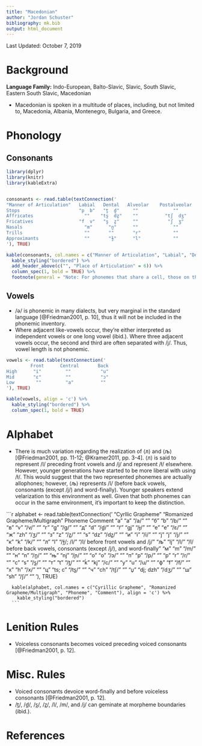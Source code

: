 ```yaml
---
title: "Macedonian"
author: "Jordan Schuster"
bibliography: mk.bib
output: html_document
---
```


Last Updated: October 7, 2019

# Background

**Language Family:** Indo-European, Balto-Slavic, Slavic, South Slavic, Eastern South Slavic, Macedonian

* Macedonian is spoken in a multitude of places, including, but not limited to, Macedonia, Albania, Montenegro, Bulgaria, and Greece.

# Phonology

## Consonants

```r

library(dplyr)
library(knitr)
library(kableExtra)


consonants <- read.table(textConnection('
"Manner of Articulation"   Labial   Dental   Alveolar    Postalveolar    Palatal     Velar
Stops                      "p  b"   "t̪  d̪"     ""             ""          "c  ɟ"     "k  ɡ"
Affricates                   ""    "ts̪  dz̪"    ""          "tʃ  dʒ"         ""          ""
Fricatives                 "f  v"   "s̪  z̪"     ""           "ʃ  ʒ"          ""         "x"
Nasals                       "m"      "n̪"      ""             ""           "ɲ"         ""
Trills                       ""       ""       "r"            ""            ""         ""
Approximants                 ""       "ɫ̪"      "l"            ""            "j"        ""
'), TRUE)

kable(consonants, col.names = c("Manner of Articulation", "Labial", "Dental", "Alveolar", "Postalveolar", "Palatal", "Velar"), align = 'c') %>%
  kable_styling("bordered") %>%
  add_header_above(c("", "Place of Articulation" = 6)) %>%
  column_spec(1, bold = TRUE) %>%
  footnote(general = "Note: For phonemes that share a cell, those on the left are voiceless and those on the right are voiced.", general_title = "")
```


## Vowels

* /ə/ is phonemic in many dialects, but very marginal in the standard language [@Friedman2001, p. 10], thus it will not be included in the phonemic inventory.
* Where adjacent like-vowels occur, they're either interpreted as independent vowels or one long vowel (ibid.). Where three adjacent vowels occur, the second and third are often separated with /j/. Thus, vowel length is not phonemic.

```r

vowels <- read.table(textConnection('
         Front      Central       Back
High      "i"         ""           "u"
Mid       "ɛ"         ""           "ɔ"
Low        ""         "a"          ""
'), TRUE)

kable(vowels, align = 'c') %>%
  kable_styling("bordered") %>%
  column_spec(1, bold = TRUE)
```  

# Alphabet

* There is much variation regarding the realization of ⟨л⟩ and ⟨љ⟩ [@Friedman2001, pp. 11-12; @Kramer2011, pp. 3-4]. ⟨л⟩ is said to represent /l/ preceding front vowels and /j/ and represent /ɫ/ elsewhere. However, younger generations have started to be more liberal with using /ɫ/. This would suggest that the two represented phonemes are actually allophones; however, ⟨љ⟩ represents /l/ (before back vowels, consonants (except /j/) and word-finally). Younger speakers extend velarization to this environment as well. Given that both phonemes can occur in the same environment, it's important to keep the distinction.

```r

alphabet <- read.table(textConnection('
"Cyrllic Grapheme"    "Romanized Grapheme/Multigraph"    Phoneme               Comment
      "а"	                     "a"                       "/a/"                  ""
      "б"	                     "b"                       "/b/"                  ""
      "в"	                     "v"                       "/v/"                  ""
      "г"	                     "g"                       "/ɡ/"                  ""
      "д"	                     "d"                       "/d̪/"                  ""
      "ѓ"                      "gj"                      "/ɟ/"                  ""
      "е"	                     "e"                       "/ɛ/"                  ""
      "ж"	                     "zh"                      "/ʒ/"                  ""
      "з"	                     "z"                       "/z̪/"                  ""
      "s"                      "dz"                      "/dz̪/"                 ""
      "и"	                     "i"                       "/i/"                  ""
      "j"                      "j"                       "/j/"                  ""
      "к"	                     "k"                       "/k/"                  ""
      "л"	                     "l"                    "/ɫ̪/; /l/"     "/l/ before front vowels and /j/"
      "љ"                      "lj"                      "/l/"                 "/l/ before back vowels, consonants (except /j/), and word-finally"
      "м"	                     "m"                       "/m/"                  ""
      "н"	                     "n"                       "/n̪/"                  ""
      "њ"	                     "nj"                      "/ɲ/"                  ""
      "о"	                     "o"                       "/ɔ/"                  ""
      "п"	                     "p"                       "/p/"                  ""
      "р"	                     "r"                       "/r/"                  ""
      "с"	                     "s"                       "/s̪/"                  ""
      "т"	                     "t"                       "/t̪/"                  ""
      "ḱ"                      "kj"                      "/c/"                  ""
      "у"	                     "u"                       "/u/"                  ""
      "ф"	                     "f"                       "/f/"                  ""
      "х"	                     "h"                       "/x/"                  ""
      "ц"	                    "ts; c"                    "/ts̪/"                 ""
      "ч"	                     "ch"                      "/tʃ/"                 ""
      "џ"                    "dj; dzh"                   "/dʒ/"                 ""
      "ш"	                     "sh"                      "/ʃ/"                  ""
      '), TRUE)

      kable(alphabet, col.names = c("Cyrillic Grapheme", "Romanized Grapheme/Multigraph", "Phoneme", "Comment"), align = 'c') %>%
        kable_styling("bordered")
      ```

# Lenition Rules

* Voiceless consonants becomes voiced preceding voiced consonants [@Friedman2001, p. 12].

# Misc. Rules

* Voiced consonants devoice word-finally and before voiceless consonants [@Friedman2001, p. 12].
* /t̪/, /d̪/, /s̪/, /z̪/, /l/, /m/, and /j/ can geminate at morpheme boundaries (ibid.).

# References
